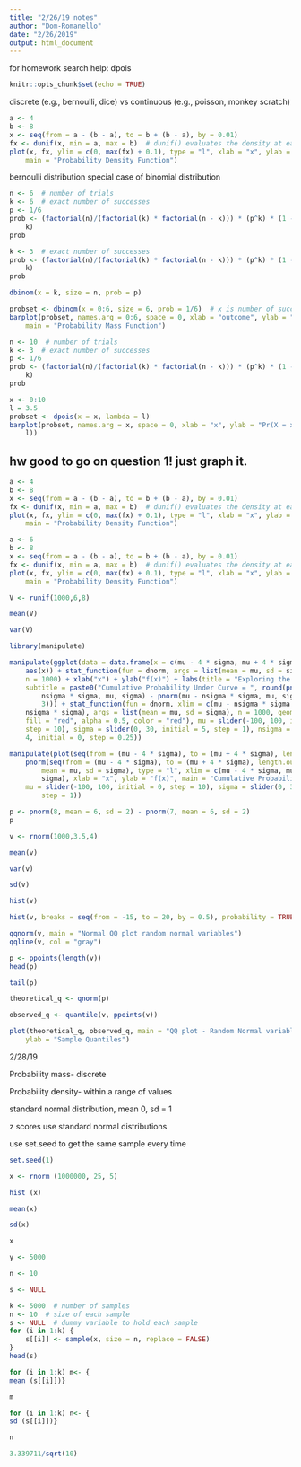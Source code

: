 ```yaml
---
title: "2/26/19 notes"
author: "Dom-Romanello"
date: "2/26/2019"
output: html_document
---
```


for homework search help: dpois

```r
knitr::opts_chunk$set(echo = TRUE)
```

discrete (e.g., bernoulli, dice) vs continuous (e.g., poisson, monkey scratch) 

```r

a <- 4
b <- 8
x <- seq(from = a - (b - a), to = b + (b - a), by = 0.01)
fx <- dunif(x, min = a, max = b)  # dunif() evaluates the density at each x
plot(x, fx, ylim = c(0, max(fx) + 0.1), type = "l", xlab = "x", ylab = "f(x)", 
    main = "Probability Density Function")

```

bernoulli distribution special case of binomial distribution

```r
n <- 6  # number of trials
k <- 6  # exact number of successes
p <- 1/6
prob <- (factorial(n)/(factorial(k) * factorial(n - k))) * (p^k) * (1 - p)^(n - 
    k)
prob
```

```r
k <- 3  # exact number of successes
prob <- (factorial(n)/(factorial(k) * factorial(n - k))) * (p^k) * (1 - p)^(n - 
    k)
prob
```

```r
dbinom(x = k, size = n, prob = p)
```
```r
probset <- dbinom(x = 0:6, size = 6, prob = 1/6)  # x is number of successes, size is number of trials
barplot(probset, names.arg = 0:6, space = 0, xlab = "outcome", ylab = "Pr(X = outcome)", 
    main = "Probability Mass Function")
```

```r
n <- 10  # number of trials
k <- 3  # exact number of successes
p <- 1/6
prob <- (factorial(n)/(factorial(k) * factorial(n - k))) * (p^k) * (1 - p)^(n - 
    k)
prob
```

```r
x <- 0:10
l = 3.5
probset <- dpois(x = x, lambda = l)
barplot(probset, names.arg = x, space = 0, xlab = "x", ylab = "Pr(X = x)", main = paste0("Probability Mass Function\nlambda = ", 
    l))
```


## hw good to go on question 1! just graph it. 

```r
a <- 4
b <- 8
x <- seq(from = a - (b - a), to = b + (b - a), by = 0.01)
fx <- dunif(x, min = a, max = b)  # dunif() evaluates the density at each x
plot(x, fx, ylim = c(0, max(fx) + 0.1), type = "l", xlab = "x", ylab = "f(x)", 
    main = "Probability Density Function")
```


```r
a <- 6
b <- 8
x <- seq(from = a - (b - a), to = b + (b - a), by = 0.01)
fx <- dunif(x, min = a, max = b)  # dunif() evaluates the density at each x
plot(x, fx, ylim = c(0, max(fx) + 0.1), type = "l", xlab = "x", ylab = "f(x)", 
    main = "Probability Density Function")
```

```r

V <- runif(1000,6,8)

mean(V)

var(V)

```

```r

library(manipulate)

manipulate(ggplot(data = data.frame(x = c(mu - 4 * sigma, mu + 4 * sigma)), 
    aes(x)) + stat_function(fun = dnorm, args = list(mean = mu, sd = sigma), 
    n = 1000) + xlab("x") + ylab("f(x)") + labs(title = "Exploring the Normal Distribution", 
    subtitle = paste0("Cumulative Probability Under Curve = ", round(pnorm(mu + 
        nsigma * sigma, mu, sigma) - pnorm(mu - nsigma * sigma, mu, sigma), 
        3))) + stat_function(fun = dnorm, xlim = c(mu - nsigma * sigma, mu + 
    nsigma * sigma), args = list(mean = mu, sd = sigma), n = 1000, geom = "area", 
    fill = "red", alpha = 0.5, color = "red"), mu = slider(-100, 100, initial = 0, 
    step = 10), sigma = slider(0, 30, initial = 5, step = 1), nsigma = slider(0, 
    4, initial = 0, step = 0.25))

manipulate(plot(seq(from = (mu - 4 * sigma), to = (mu + 4 * sigma), length.out = 1000), 
    pnorm(seq(from = (mu - 4 * sigma), to = (mu + 4 * sigma), length.out = 1000), 
        mean = mu, sd = sigma), type = "l", xlim = c(mu - 4 * sigma, mu + 4 * 
        sigma), xlab = "x", ylab = "f(x)", main = "Cumulative Probability"), 
    mu = slider(-100, 100, initial = 0, step = 10), sigma = slider(0, 30, initial = 5, 
        step = 1)) 

p <- pnorm(8, mean = 6, sd = 2) - pnorm(7, mean = 6, sd = 2)
p
```

```r


v <- rnorm(1000,3.5,4)

mean(v)

var(v)

sd(v)

hist(v)

hist(v, breaks = seq(from = -15, to = 20, by = 0.5), probability = TRUE)

```


```r

qqnorm(v, main = "Normal QQ plot random normal variables")
qqline(v, col = "gray")

p <- ppoints(length(v))
head(p)

tail(p)

theoretical_q <- qnorm(p)

observed_q <- quantile(v, ppoints(v))

plot(theoretical_q, observed_q, main = "QQ plot - Random Normal variable", xlab = "Theoretical Quantiles", 
    ylab = "Sample Quantiles")
```

2/28/19 

Probability mass- discrete

Probability density- within a range of values

standard normal distribution, mean 0, sd = 1

z scores use standard normal distributions

use set.seed to get the same sample every time

```r

set.seed(1)

x <- rnorm (1000000, 25, 5)

hist (x)

mean(x)

sd(x)

```

```r

x

y <- 5000

n <- 10

s <- NULL

k <- 5000  # number of samples
n <- 10  # size of each sample
s <- NULL  # dummy variable to hold each sample
for (i in 1:k) {
    s[[i]] <- sample(x, size = n, replace = FALSE)
}
head(s)

for (i in 1:k) m<- {
mean (s[[i]])}

m

for (i in 1:k) n<- {
sd (s[[i]])}

n

3.339711/sqrt(10)

```


